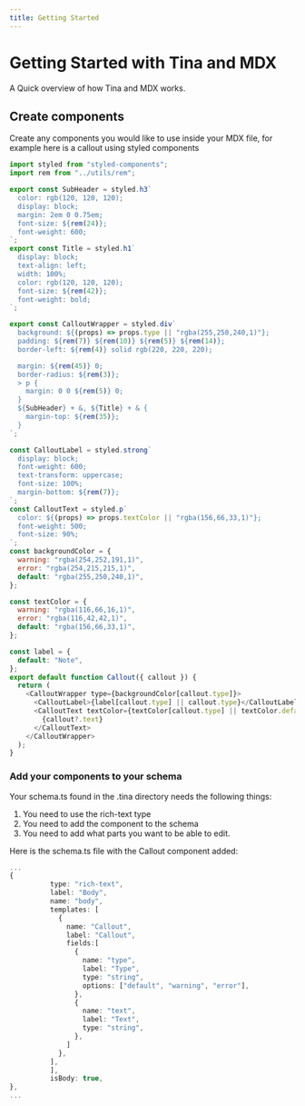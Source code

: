 ```yaml
---
title: Getting Started
---
```


# Getting Started with Tina and MDX

A Quick overview of how Tina and MDX works.

## Create components

Create any components you would like to use inside your MDX file, for example here is a callout using styled components

```javascript
import styled from "styled-components";
import rem from "../utils/rem";

export const SubHeader = styled.h3`
  color: rgb(120, 120, 120);
  display: block;
  margin: 2em 0 0.75em;
  font-size: ${rem(24)};
  font-weight: 600;
`;
export const Title = styled.h1`
  display: block;
  text-align: left;
  width: 100%;
  color: rgb(120, 120, 120);
  font-size: ${rem(42)};
  font-weight: bold;
`;

export const CalloutWrapper = styled.div`
  background: ${(props) => props.type || "rgba(255,250,240,1)"};
  padding: ${rem(7)} ${rem(10)} ${rem(5)} ${rem(14)};
  border-left: ${rem(4)} solid rgb(220, 220, 220);

  margin: ${rem(45)} 0;
  border-radius: ${rem(3)};
  > p {
    margin: 0 0 ${rem(5)} 0;
  }
  ${SubHeader} + &, ${Title} + & {
    margin-top: ${rem(35)};
  }
`;

const CalloutLabel = styled.strong`
  display: block;
  font-weight: 600;
  text-transform: uppercase;
  font-size: 100%;
  margin-bottom: ${rem(7)};
`;
const CalloutText = styled.p`
  color: ${(props) => props.textColor || "rgba(156,66,33,1)"};
  font-weight: 500;
  font-size: 90%;
`;
const backgroundColor = {
  warning: "rgba(254,252,191,1)",
  error: "rgba(254,215,215,1)",
  default: "rgba(255,250,240,1)",
};

const textColor = {
  warning: "rgba(116,66,16,1)",
  error: "rgba(116,42,42,1)",
  default: "rgba(156,66,33,1)",
};

const label = {
  default: "Note",
};
export default function Callout({ callout }) {
  return (
    <CalloutWrapper type={backgroundColor[callout.type]}>
      <CalloutLabel>{label[callout.type] || callout.type}</CalloutLabel>
      <CalloutText textColor={textColor[callout.type] || textColor.default}>
        {callout?.text}
      </CalloutText>
    </CalloutWrapper>
  );
}
```

### Add your components to your schema

Your schema.ts found in the .tina directory needs the following things:

1.  You need to use the rich-text type
2.  You need to add the component to the schema
3.  You need to add what parts you want to be able to edit.

Here is the schema.ts file with the Callout component added:

```typescript
...
{
          type: "rich-text",
          label: "Body",
          name: "body",
          templates: [
            {
              name: "Callout",
              label: "Callout",
              fields:[
                {
                  name: "type",
                  label: "Type",
                  type: "string",
                  options: ["default", "warning", "error"],
                },
                {
                  name: "text",
                  label: "Text",
                  type: "string",
                },
              ]
            },
          ],
          ],
          isBody: true,
},
...
```
